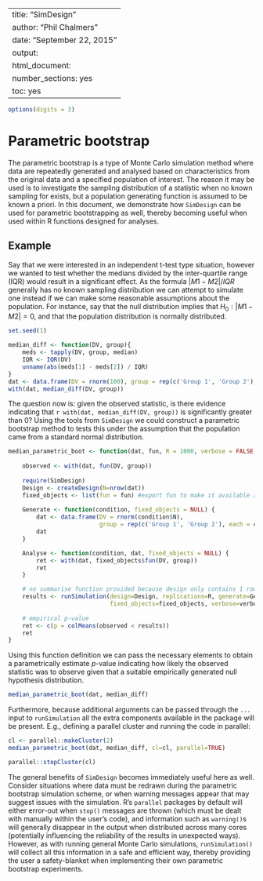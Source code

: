 %\VignetteIndexEntry{SimDesign}
%\VignetteEngine{knitr::knitr}
---
title: "SimDesign"
author: "Phil Chalmers"
date: "September 22, 2015"
output:
  html_document:
    number_sections: yes
    toc: yes
---

```r
options(digits = 3)
```

# Parametric bootstrap

The parametric bootstrap is a type of Monte Carlo simulation method where data are repeatedly generated and analysed based on characteristics from the original data and a specified population of interest. The reason it may be used is to investigate the sampling distribution of a statistic when no known sampling for exists, but a population generating function is assumed to be known a priori. In this document, we demonstrate how `SimDesign` can be used for parametric bootstrapping as well, thereby becoming useful when used within R functions designed for analyses.

## Example

Say that we were interested in an independent t-test type situation, however we wanted to test whether the medians divided by the inter-quartile range (IQR) would result in a significant effect. As the formula $|M1 - M2| / IQR$ generally has no known sampling distribution we can attempt to simulate one instead if we can make some reasonable assumptions about the population. For instance, say that the null distribution implies that $H_0: |M1 - M2| = 0$, and that the population distribution is normally distributed. 

```r
set.seed(1)
```


```r
median_diff <- function(DV, group){
    meds <- tapply(DV, group, median) 
    IQR <- IQR(DV)
    unname(abs(meds[1] - meds[2]) / IQR)
}
dat <- data.frame(DV = rnorm(100), group = rep(c('Group 1', 'Group 2'), each = 50))
with(dat, median_diff(DV, group))
```

The question now is: given the observed statistic, is there evidence indicating that `r with(dat, median_diff(DV, group))` is significantly greater than 0? Using the tools from `SimDesign` we could construct a parametric bootstrap method to tests this under the assumption that the population came from a standard normal distribution.

```r
median_parametric_boot <- function(dat, fun, R = 1000, verbose = FALSE, ...){
    
    observed <- with(dat, fun(DV, group))
    
    require(SimDesign)
    Design <- createDesign(N=nrow(dat))
    fixed_objects <- list(fun = fun) #export fun to make it available across nodes
    
    Generate <- function(condition, fixed_objects = NULL) {
        dat <- data.frame(DV = rnorm(condition$N), 
                          group = rep(c('Group 1', 'Group 2'), each = condition$N/2))
        dat
    }

    Analyse <- function(condition, dat, fixed_objects = NULL) {
        ret <- with(dat, fixed_objects$fun(DV, group))
        ret
    }

    # no summarise function provided because design only contains 1 row. Returns a matrix
    results <- runSimulation(design=Design, replications=R, generate=Generate, analyse=Analyse, 
                             fixed_objects=fixed_objects, verbose=verbose, ...)
    
    # empirical p-value
    ret <- c(p = colMeans(observed < results))
    ret
}
```

Using this function definition we can pass the necessary elements to obtain a parametrically estimate $p$-value indicating how likely the observed statistic was to observe given that a suitable empirically generated null hypothesis distribution. 

```r
median_parametric_boot(dat, median_diff)
```

Furthermore, because additional arguments can be passed through the `...` input to `runSimulation` all the extra components available in the package will be present. E.g., defining a parallel cluster and running the code in parallel:

```r
cl <- parallel::makeCluster(2)
median_parametric_boot(dat, median_diff, cl=cl, parallel=TRUE)
```

```r
parallel::stopCluster(cl)
```

The general benefits of `SimDesign` becomes immediately useful here as well. Consider situations where data must be redrawn during the parametric bootstrap simulation scheme, or when warning messages appear that may suggest issues with the simulation. R's `parallel` packages by default will either error-out when `stop()` messages are thrown (which must be dealt with manually within the user's code), and information such as `warning()`s will generally disappear in the output when distributed across many cores (potentially influencing the reliability of the results in unexpected ways). However, as with running general Monte Carlo simulations, `runSimulation()` will collect all this information in a safe and efficient way, thereby providing the user a safety-blanket when implementing their own parametric bootstrap experiments.
